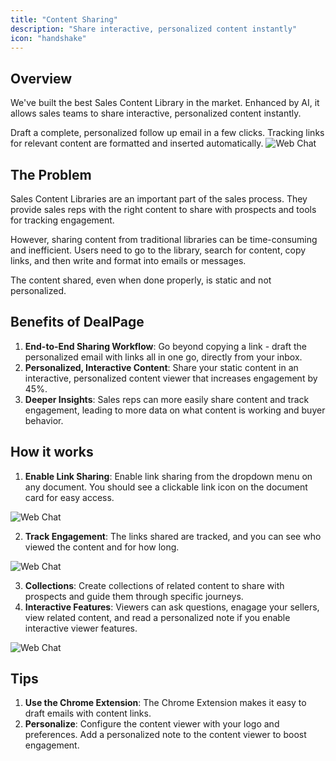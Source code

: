 ```yaml
---
title: "Content Sharing"
description: "Share interactive, personalized content instantly"
icon: "handshake"
---
```

## Overview
We've built the best Sales Content Library in the market. Enhanced by AI, it allows sales teams to share interactive, personalized content instantly.

Draft a complete, personalized follow up email in a few clicks. Tracking links for relevant content are formatted and inserted automatically.
<img src="/images/designed-library.png" alt="Web Chat" />

## The Problem
Sales Content Libraries are an important part of the sales process. They provide sales reps with the right content to share with prospects and tools for tracking engagement. 

However, sharing content from traditional libraries can be time-consuming and inefficient. Users need to go to the library, search for content, copy links, and then write and format into emails or messages.

The content shared, even when done properly, is static and not personalized.

## Benefits of DealPage
1. **End-to-End Sharing Workflow**: Go beyond copying a link - draft the personalized email with links all in one go, directly from your inbox.
2. **Personalized, Interactive Content**: Share your static content in an interactive, personalized content viewer that increases engagement by 45%.
3. **Deeper Insights**: Sales reps can more easily share content and track engagement, leading to more data on what content is working and buyer behavior.


## How it works
1. **Enable Link Sharing**: Enable link sharing from the dropdown menu on any document. You should see a clickable link icon on the document card for easy access.
<img src="/images/share-settings.png" alt="Web Chat" />

2. **Track Engagement**: The links shared are tracked, and you can see who viewed the content and for how long.
<img src="/images/analytics.png" alt="Web Chat" />

3. **Collections**: Create collections of related content to share with prospects and guide them through specific journeys.
4. **Interactive Features**: Viewers can ask questions, enagage your sellers, view related content, and read a personalized note if you enable interactive viewer features. 

<img src="/images/content-viewer.png" alt="Web Chat" />

## Tips
1. **Use the Chrome Extension**: The Chrome Extension makes it easy to draft emails with content links.
2. **Personalize**: Configure the content viewer with your logo and preferences. Add a personalized note to the content viewer to boost engagement.
